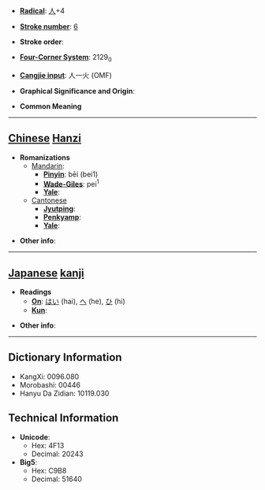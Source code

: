 * '''[[Wiktionary:Chinese radical index| Radical]]''': [[Wiktionary:Chinese radical index 人|人]]+4

* '''[[Wiktionary:Chinese total strokes index|Stroke number]]''': [[Wiktionary:Chinese total strokes index 6|6]]

* '''Stroke order''': 

* '''[[Wiktionary:Chinese four corner index|Four-Corner System]]''': 2129<sub>0</sub>

* '''[[Wiktionary:Chinese Cangjie index|Cangjie input]]''': 人一火 (OMF)

* '''Graphical Significance and Origin''': 

* '''Common Meaning'''

----

== [[Chinese]] [[Hanzi]] ==

* '''Romanizations'''
** [[Mandarin]]:
*** '''[[Pinyin]]''': bēi (bei1)
*** '''[[Wade-Giles]]''': pei<sup>1</sup>
*** '''[[Yale]]''': 
**[[Cantonese]]
***'''[[Jyutping]]''':
***'''[[Penkyamp]]''': 
***'''[[Yale]]''': 

* '''Other info''': 

----

== [[Japanese]] [[kanji]] ==

* '''Readings'''
** '''[[On]]''': [[はい]] (hai), [[へ]] (he), [[ひ]] (hi)
** '''[[Kun]]''': 

* '''Other info''':  

----

== Dictionary Information ==

* KangXi: 0096.080
* Morobashi: 00446
* Hanyu Da Zidian: 10119.030

== Technical Information ==

* '''Unicode''':
** Hex: 4F13
** Decimal: 20243
* '''Big5''':
** Hex: C9B8
** Decimal: 51640